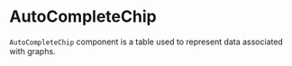 
<Meta title="Lab/AutoCompleteChip" component={AutoCompleteChip} />

# AutoCompleteChip

`AutoCompleteChip` component is a table used to represent data associated with graphs.

<Canvas>
  <Story name="Default">
    <div style={{ width: "30rem", height: "10rem" }}>
      <AutoCompleteChip />
    </div>
  </Story>
</Canvas>

<ArgsTable of={AutoCompleteChip} />
